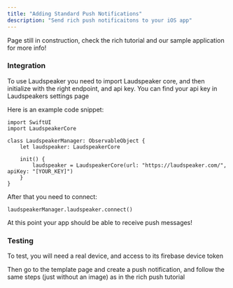 ```yaml
---
title: "Adding Standard Push Notifications"
description: "Send rich push notificaitons to your iOS app"
---
```


<Info> Page still in construction, check the rich tutorial and our sample application for more info! </Info>

### Integration

To use Laudspeaker you need to import Laudspeaker core, and then initialize with the right endpoint, and api key. You can find your api key in Laudspeakers settings page

Here is an example code snippet:

```
import SwiftUI
import LaudspeakerCore

class LaudspeakerManager: ObservableObject {
    let laudspeaker: LaudspeakerCore
    
    init() {
        laudspeaker = LaudspeakerCore(url: "https://laudspeaker.com/", apiKey: "[YOUR_KEY]")
    }
}

```
After that you need to connect:

```
laudspeakerManager.laudspeaker.connect()
```

At this point your app should be able to receive push messages!

### Testing

To test, you will need a real device, and access to its firebase device token

Then go to the template page and create a push notification, and follow the same steps (just without an image) as in the rich push tutorial
